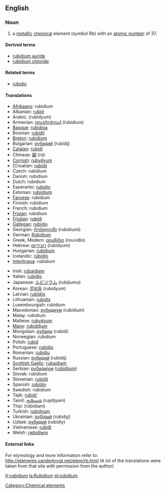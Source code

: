 {{See|Rubidium}}
==English==
{{elements|Rb|krypton|Kr|strontium|Sr}}

=== Noun ===
{{en-noun-unc}}
{{wikipedia}}

# a [[metallic]] [[chemical]] element (''symbol'' Rb) with an [[atomic number]] of 37.

====Derived terms====
*[[rubidium auride]]
*[[rubidium chloride]]

====Related terms====
*[[rubidic]]

==== Translations ====
{{top}}
*[[Afrikaans]]: rubidium
*Albanian: [[rubid]]
*Arabic: {{ARchar|[[روبيديوم]]}} (rubídyum) {{m}}
*Armenian: [[ռուբիդիում]] (ŕubidium)
*[[Basque]]: [[rubidioa]]
*Bosnian: [[rubidij]]
*[[Breton]]: [[rubidiom]]
*Bulgarian: [[рубидий]] (rubídij) {{m}}
*[[Catalan]]: [[rubidi]]
*Chinese: [[銣]] (rú)
*[[Cornish]]: [[rubydyum]]
*[Croatian: [[rubidij]]
*Czech: rubidium
*Danish: rubidium
*Dutch: rubidium {{n}}
*Esperanto: [[rubidio]]
*Estonian: [[rubiidium]]
*[[Faroese]]: rubidium
*Finnish: rubidium
*French: rubidium {{m}}
*[[Frisian]]: rubidium
*[[Friulian]]: [[rubidi]]
*[[Gallegan]]: [[rubidio]]
*Georgian: [[რუბიდიუმი]] (rubidiumi)
*German: [[Rubidium]] {{n}}
*Greek, Modern: [[ρουβίδιο]] (rouvídio) {{n}}
*Hebrew: [[רובידיום]] (rubídyum)
*Hungarian: [[rubídium]]
*Icelandic: [[rúbidín]]
*[[Interlingua]]: rubidium
{{mid}}
*Irish: [[rúbaidiam]]
*Italian: [[rubidio]] {{m}}
*Japanese: [[ルビジウム]] (rubijiumu)
*Korean: [[루비듐]] (rubidyum)
*Latvian: [[rubīdijs]]
*Lithuanian: [[rubidis]]
*Luxembourgish: rubidium
*Macedonian: [[рубидиум]] (rubídium) {{m}}
*Malay: rubidium
*Maltese: [[rubydyum]]
*[[Manx]]: [[rubiddjum]]
*Mongolian: [[рубиди]] (rubidi)
*Norwegian: rubidium
*Polish: [[rubid]] {{m}}
*Portuguese: [[rubídio]] {{m}}
*Romanian: [[rubidiu]] {{n}}
*Russian: [[рубидий]] (rubídij) {{m}}
*[[Scottish Gaelic]]: [[rubaidiam]]
*Serbian: [[рубидиjум]] ([[rubidijum]]) {{m}}
*Slovak: rubidium
*Slovenian: [[rubidij]]
*Spanish: [[rubidio]] {{m}}
*Swedish: rubidium
*Tajik: [[rubidi']]
*Tamil: [[ருபிடியம்]] (rupiţiyam)
*Thai: {{THchar|[[รูบิเดียม]]}} (rūbidiam)
*Turkish: [[rubidyum]]
*Ukrainian: [[рубiдый]] (rubídyj) {{m}}
*Uzbek: [[рубидий]] (rubidiy)
*Vietnamese: [[rubiđi]]
*Welsh: [[rwbidiwm]]
{{bottom}}

====External links====
For etymology and more information refer to:
http://elements.vanderkrogt.net/elem/rb.html
(A lot of the translations were taken from that site with permission from the author)

[[Category:Chemical elements]]

[[fr:rubidium]]
[[la:Rubidium]]
[[pl:rubidium]]